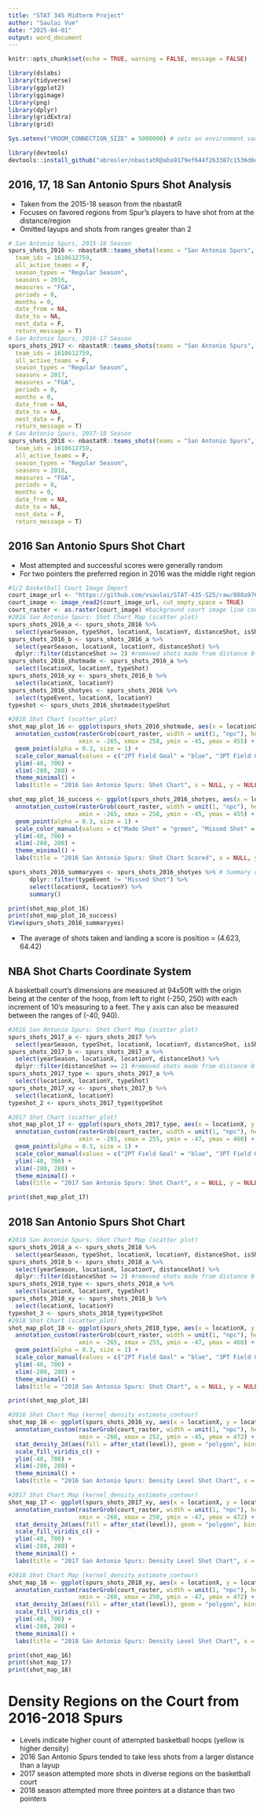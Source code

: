 ```yaml
---
title: "STAT 345 Midterm Project"
author: "Saulai Vue"
date: "2025-04-01"
output: word_document
---
```


```r
knitr::opts_chunk$set(echo = TRUE, warning = FALSE, message = FALSE)
```

```r
library(dslabs)
library(tidyverse)
library(ggplot2)
library(ggimage)
library(png)
library(dplyr)
library(gridExtra)
library(grid)
```

```r
Sys.setenv("VROOM_CONNECTION_SIZE" = 5000000) # sets an environment variable to increase buffer size to accommodate a long line
```

```r
library(devtools)
devtools::install_github("abresler/nbastatR@aba9179ef644f263387c1536d6ddd26104d79cf4")
```

## 2016, 17, 18 San Antonio Spurs Shot Analysis
* Taken from the 2015-18 season from the nbastatR
* Focuses on favored regions from Spur's players to have shot from at the distance/region
* Omitted layups and shots from ranges greater than 2

```r
# San Antonio Spurs, 2015-16 Season
spurs_shots_2016 <- nbastatR::teams_shots(teams = "San Antonio Spurs", 
  team_ids = 1610612759, 
  all_active_teams = F, 
  season_types = "Regular Season", 
  seasons = 2016, 
  measures = "FGA", 
  periods = 0, 
  months = 0, 
  date_from = NA, 
  date_to = NA, 
  nest_data = F, 
  return_message = T)
# San Antonio Spurs, 2016-17 Season
spurs_shots_2017 <- nbastatR::teams_shots(teams = "San Antonio Spurs", 
  team_ids = 1610612759, 
  all_active_teams = F, 
  season_types = "Regular Season", 
  seasons = 2017, 
  measures = "FGA", 
  periods = 0, 
  months = 0, 
  date_from = NA, 
  date_to = NA, 
  nest_data = F, 
  return_message = T)
# San Antonio Spurs, 2017-18 Season
spurs_shots_2018 <- nbastatR::teams_shots(teams = "San Antonio Spurs", 
  team_ids = 1610612759, 
  all_active_teams = F, 
  season_types = "Regular Season", 
  seasons = 2018, 
  measures = "FGA", 
  periods = 0, 
  months = 0, 
  date_from = NA, 
  date_to = NA, 
  nest_data = F, 
  return_message = T)
```
## 2016 San Antonio Spurs Shot Chart
* Most attempted and successful scores were generally random
* For two pointers the preferred region in 2016 was the middle right region


```r
#1/2 Basketball Court Image Import
court_image_url <- "https://github.com/vsaulai/STAT-435-S25/raw/808a97692d03d5a8c4ef6cfd3b73d9cacd6d430f/290fc566ed83486e6f50979f535fb25e.jpg"
court_image <- image_read2(court_image_url, cut_empty_space = TRUE)
court_raster <- as.raster(court_image) #background court image line conversion
#2016 San Antonio Spurs: Shot Chart Map (scatter plot)
spurs_shots_2016_a <- spurs_shots_2016 %>%
  select(yearSeason, typeShot, locationX, locationY, distanceShot, isShotMade, distanceShot)
spurs_shots_2016_b <- spurs_shots_2016_a %>%
  select(yearSeason, locationX, locationY, distanceShot) %>%
  dplyr::filter(distanceShot >= 2) #removed shots made from distance 0-1
spurs_shots_2016_shotmade <- spurs_shots_2016_a %>%
  select(locationX, locationY, typeShot)
spurs_shots_2016_xy <- spurs_shots_2016_b %>%
  select(locationX, locationY)
spurs_shots_2016_shotyes <- spurs_shots_2016 %>%
  select(typeEvent, locationX, locationY)
typeshot <- spurs_shots_2016_shotmade$typeShot

#2016 Shot Chart (scatter_plot)
shot_map_plot_16 <- ggplot(spurs_shots_2016_shotmade, aes(x = locationX, y = locationY, color = typeShot)) +
  annotation_custom(rasterGrob(court_raster, width = unit(1, "npc"), height = unit(1, "npc")), #background image import scaled
                    xmin = -265, xmax = 258, ymin = -45, ymax = 455) +
  geom_point(alpha = 0.3, size = 1) +
  scale_color_manual(values = c("2PT Field Goal" = "blue", "3PT Field Goal" = "red"), name = NULL) +
  ylim(-40, 700) +
  xlim(-280, 280) +
  theme_minimal() +
  labs(title = "2016 San Antonio Spurs: Shot Chart", x = NULL, y = NULL)

shot_map_plot_16_success <- ggplot(spurs_shots_2016_shotyes, aes(x = locationX, y = locationY, color = typeEvent)) +
  annotation_custom(rasterGrob(court_raster, width = unit(1, "npc"), height = unit(1, "npc")), #background image import scaled
                    xmin = -265, xmax = 258, ymin = -45, ymax = 455) +
  geom_point(alpha = 0.3, size = 1) +
  scale_color_manual(values = c("Made Shot" = "green", "Missed Shot" = "red"), name = NULL) +
  ylim(-40, 700) +
  xlim(-280, 280) +
  theme_minimal() +
  labs(title = "2016 San Antonio Spurs: Shot Chart Scored", x = NULL, y = NULL)

spurs_shots_2016_summaryyes <- spurs_shots_2016_shotyes %>% # Summary of 2016 averages of shot locations
      dplyr::filter(typeEvent != "Missed Shot") %>%
      select(locationX, locationY) %>%
      summary()

print(shot_map_plot_16)
print(shot_map_plot_16_success)
View(spurs_shots_2016_summaryyes)
```
* The average of shots taken and landing a score is position = (4.623, 64.42)

## NBA Shot Charts Coordinate System
A basketball court's dimensions are measured at 94x50ft with the origin being at the center of the hoop,
from left to right (-250, 250) with each increment of 10's measuring to a feet. 
The y axis can also be measured between the ranges of (-40, 940).

```r
#2016 San Antonio Spurs: Shot Chart Map (scatter plot)
spurs_shots_2017_a <- spurs_shots_2017 %>%
  select(yearSeason, typeShot, locationX, locationY, distanceShot, isShotMade, distanceShot)
spurs_shots_2017_b <- spurs_shots_2017_a %>%
  select(yearSeason, locationX, locationY, distanceShot) %>%
  dplyr::filter(distanceShot >= 2) #removed shots made from distance 0-1
spurs_shots_2017_type <- spurs_shots_2017_a %>%
  select(locationX, locationY, typeShot)
spurs_shots_2017_xy <- spurs_shots_2017_b %>%
  select(locationX, locationY)
typeshot_2 <- spurs_shots_2017_type$typeShot

#2017 Shot Chart (scatter_plot)
shot_map_plot_17 <- ggplot(spurs_shots_2017_type, aes(x = locationX, y = locationY, color = typeshot_2)) +
  annotation_custom(rasterGrob(court_raster, width = unit(1, "npc"), height = unit(1, "npc")), #background image import scaled
                    xmin = -265, xmax = 255, ymin = -47, ymax = 460) +
  geom_point(alpha = 0.3, size = 1) +
  scale_color_manual(values = c("2PT Field Goal" = "blue", "3PT Field Goal" = "red"), name = NULL) +
  ylim(-40, 700) +
  xlim(-280, 280) +
  theme_minimal() +
  labs(title = "2017 San Antonio Spurs: Shot Chart", x = NULL, y = NULL)

print(shot_map_plot_17)

```

## 2018 San Antonio Spurs Shot Chart

```r
#2018 San Antonio Spurs: Shot Chart Map (scatter plot)
spurs_shots_2018_a <- spurs_shots_2018 %>%
  select(yearSeason, typeShot, locationX, locationY, distanceShot, isShotMade, distanceShot)
spurs_shots_2018_b <- spurs_shots_2018_a %>%
  select(yearSeason, locationX, locationY, distanceShot) %>%
  dplyr::filter(distanceShot >= 2) #removed shots made from distance 0-1
spurs_shots_2018_type <- spurs_shots_2018_a %>%
  select(locationX, locationY, typeShot)
spurs_shots_2018_xy <- spurs_shots_2018_b %>%
  select(locationX, locationY)
typeshot_3 <- spurs_shots_2018_type$typeShot
#2018 Shot Chart (scatter_plot)
shot_map_plot_18 <- ggplot(spurs_shots_2018_type, aes(x = locationX, y = locationY, color = typeshot_3)) +
  annotation_custom(rasterGrob(court_raster, width = unit(1, "npc"), height = unit(1, "npc")), #background image import scaled
                    xmin = -265, xmax = 255, ymin = -47, ymax = 460) +
  geom_point(alpha = 0.3, size = 1) +
  scale_color_manual(values = c("2PT Field Goal" = "blue", "3PT Field Goal" = "red"), name = NULL) +
  ylim(-40, 700) +
  xlim(-280, 280) +
  theme_minimal() +
  labs(title = "2018 San Antonio Spurs: Shot Chart", x = NULL, y = NULL)

print(shot_map_plot_18)
```

```r
#2016 Shot Chart Map (kernel_density_estimate_contour)
shot_map_16 <- ggplot(spurs_shots_2016_xy, aes(x = locationX, y = locationY)) +
  annotation_custom(rasterGrob(court_raster, width = unit(1, "npc"), height = unit(1, "npc")), #background image import scaled
                    xmin = -260, xmax = 252, ymin = -45, ymax = 472) +
  stat_density_2d(aes(fill = after_stat(level)), geom = "polygon", bins = 13, alpha = 0.8) +
  scale_fill_viridis_c() +
  ylim(-40, 700) +
  xlim(-280, 280) +
  theme_minimal() +
  labs(title = "2016 San Antonio Spurs: Density Level Shot Chart", x = NULL, y = NULL)

#2017 Shot Chart Map (kernel_density_estimate_contour)
shot_map_17 <- ggplot(spurs_shots_2017_xy, aes(x = locationX, y = locationY)) +
  annotation_custom(rasterGrob(court_raster, width = unit(1, "npc"), height = unit(1, "npc")), #background image import scaled
                    xmin = -260, xmax = 250, ymin = -47, ymax = 472) +
  stat_density_2d(aes(fill = after_stat(level)), geom = "polygon", bins = 13, alpha = 0.8) +
  scale_fill_viridis_c() +
  ylim(-40, 700) +
  xlim(-280, 280) +
  theme_minimal() +
  labs(title = "2017 San Antonio Spurs: Density Level Shot Chart", x = NULL, y = NULL)

#2018 Shot Chart Map (kernel_density_estimate_contour)
shot_map_18 <- ggplot(spurs_shots_2018_xy, aes(x = locationX, y = locationY)) +
  annotation_custom(rasterGrob(court_raster, width = unit(1, "npc"), height = unit(1, "npc")), #background image import scaled
                    xmin = -260, xmax = 250, ymin = -47, ymax = 472) +
  stat_density_2d(aes(fill = after_stat(level)), geom = "polygon", bins = 13, alpha = 0.8) +
  scale_fill_viridis_c() +
  ylim(-40, 700) +
  xlim(-280, 280) +
  theme_minimal() +
  labs(title = "2018 San Antonio Spurs: Density Level Shot Chart", x = NULL, y = NULL)

print(shot_map_16)
print(shot_map_17)
print(shot_map_18)
```

# Density Regions on the Court from 2016-2018 Spurs

* Levels indicate higher count of attempted basketball hoops (yellow is higher density)
* 2016 San Antonio Spurs tended to take less shots from a larger distance than a layup
* 2017 season attempted more shots in diverse regions on the basketball court
* 2018 season attempted more three pointers at a distance than two pointers
